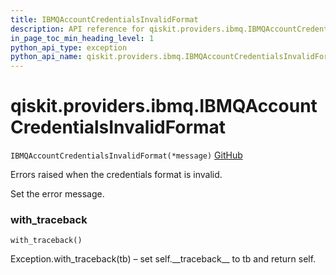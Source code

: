 ```yaml
---
title: IBMQAccountCredentialsInvalidFormat
description: API reference for qiskit.providers.ibmq.IBMQAccountCredentialsInvalidFormat
in_page_toc_min_heading_level: 1
python_api_type: exception
python_api_name: qiskit.providers.ibmq.IBMQAccountCredentialsInvalidFormat
---
```


# qiskit.providers.ibmq.IBMQAccountCredentialsInvalidFormat

<span id="qiskit.providers.ibmq.IBMQAccountCredentialsInvalidFormat" />

`IBMQAccountCredentialsInvalidFormat(*message)` [GitHub](https://github.com/qiskit/qiskit-ibmq-provider/tree/stable/0.12/qiskit/providers/ibmq/exceptions.py "view source code")

Errors raised when the credentials format is invalid.

Set the error message.

### with\_traceback

<span id="qiskit.providers.ibmq.IBMQAccountCredentialsInvalidFormat.with_traceback" />

`with_traceback()`

Exception.with\_traceback(tb) – set self.\_\_traceback\_\_ to tb and return self.

